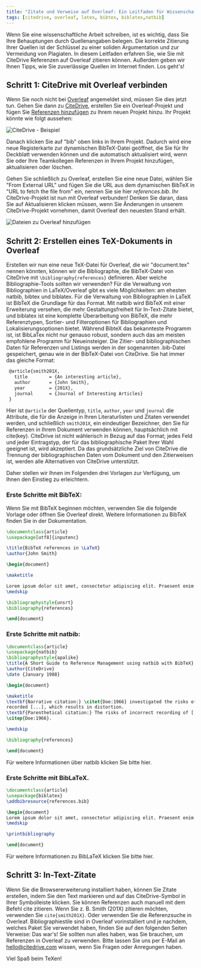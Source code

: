 ```yaml
---
title: "Zitate und Verweise auf Overleaf: Ein Leitfaden für WissenschaftlerInnen"
tags: [citedrive, overleaf, latex, bibtex, biblatex,natbib]
---
```



Wenn Sie eine wissenschaftliche Arbeit schreiben, ist es wichtig, dass Sie Ihre Behauptungen durch Quellenangaben belegen. Die korrekte Zitierung Ihrer Quellen ist der Schlüssel zu einer soliden Argumentation und zur Vermeidung von Plagiaten. In diesem Leitfaden erfahren Sie, wie Sie mit CiteDrive Referenzen auf Overleaf zitieren können. Außerdem geben wir Ihnen Tipps, wie Sie zuverlässige Quellen im Internet finden. Los geht's!



<CiteDrive /> 

## Schritt 1: CiteDrive mit Overleaf verbinden

Wenn Sie noch nicht bei [Overleaf](https://www.overleaf.com/) angemeldet sind, müssen Sie dies jetzt tun. Gehen Sie dann zu [CiteDrive](https://www.citedrive.com/), erstellen Sie ein Overleaf-Projekt und fügen Sie [Referenzen hinzufügen](https://citedrive.medium.com/adding-bibliographic-references-to-overleaf-with-citedrive-325f131e3ca2) zu Ihrem neuen Projekt hinzu. Ihr Projekt könnte wie folgt aussehen:

![CiteDrive - Beispiel](@assets/images/tutorial/citedrive_project_example.png)

Danach klicken Sie auf "bib" oben links in Ihrem Projekt. Dadurch wird eine neue Registerkarte zur dynamischen BibTeX-Datei geöffnet, die Sie für Ihr Deckblatt verwenden können und die automatisch aktualisiert wird, wenn Sie oder Ihre Teamkollegen Referenzen in Ihrem Projekt hinzufügen, aktualisieren oder löschen.

Gehen Sie schließlich zu Overleaf, erstellen Sie eine neue Datei, wählen Sie "From External URL" und fügen Sie die URL aus dem dynamischen BibTeX in "URL to fetch the file from" ein, nennen Sie sie hier *references.bib*.
Ihr CiteDrive-Projekt ist nun mit Overleaf verbunden! Denken Sie daran, dass Sie auf Aktualisieren klicken müssen, wenn Sie Änderungen in unserem CiteDrive-Projekt vornehmen, damit Overleaf den neuesten Stand erhält.

![Dateien zu Overleaf hinzufügen](@assets/images/tutorial/export_bib_to_overleaf.png)

## Schritt 2: Erstellen eines TeX-Dokuments in Overleaf

Erstellen wir nun eine neue TeX-Datei für Overleaf, die wir "document.tex" nennen könnten, können wir die Bibliographie, die BibTeX-Datei von CiteDrive mit `\bibliography{references}` definieren. Aber welche Bibliographie-Tools sollten wir verwenden? Für die Verwaltung von Bibliographien in LaTeX/Overleaf gibt es viele Möglichkeiten: am ehesten natbib, bibtex und biblatex. Für die Verwaltung von Bibliographien in LaTeX ist BibTeX die Grundlage für das Format. Mit natbib wird BibTeX mit einer Erweiterung versehen, die mehr Gestaltungsfreiheit für In-Text-Zitate bietet, und biblatex ist eine komplette Überarbeitung von BibTeX, die mehr Referenztypen, Sortier- und Filteroptionen für Bibliographien und Lokalisierungsoptionen bietet. Während BibteX das bekannteste Programm ist, ist BibLaTex nicht nur genauso robust, sondern auch das am meisten empfohlene Programm für Neueinsteiger. Die Zitier- und bibliographischen Daten für Referenzen und Listings werden in der sogenannten .bib-Datei gespeichert, genau wie in der BibTeX-Datei von CiteDrive. Sie hat immer das gleiche Format:

 ```latex
  @article{smith201X,
    title        = {An interesting article},
    author       = {John Smith},
    year         = {201X},
    journal      = {Journal of Interesting Articles}
  }
 ```

 Hier ist `@article` der Quellentyp, `title`, `author`, `year` und `journal` die Attribute, die für die Anzeige in Ihren Literaturlisten und Zitaten verwendet werden, und schließlich `smith201X`, ein eindeutiger Bezeichner, den Sie für Referenzen in Ihrem Dokument verwenden können, hauptsächlich mit cite(key). CiteDrive ist nicht wählerisch in Bezug auf das Format; jedes Feld und jeder Eintragstyp, der für das bibliographische Paket Ihrer Wahl geeignet ist, wird akzeptiert. Da das grundsätzliche Ziel von CiteDrive die Trennung der bibliographischen Daten vom Dokument und den Zitierweisen ist, werden alle Alternativen von CiteDrive unterstützt.


 Daher stellen wir Ihnen im Folgenden drei Vorlagen zur Verfügung, um Ihnen den Einstieg zu erleichtern.

 ### Erste Schritte mit BibTeX:

Wenn Sie mit BibTeX beginnen möchten, verwenden Sie die folgende Vorlage oder öffnen Sie Overleaf direkt. Weitere Informationen zu BibTeX finden Sie in der Dokumentation.

 ```latex title="document.tex"
 \documentclass{article}
 \usepackage[utf8]{inputenc}

 \title{BibTeX references in \LaTeX}
 \author{John Smith}

 \begin{document}

 \maketitle

 Lorem ipsum dolor sit amet, consectetur adipiscing elit. Praesent enim urna, dapibus et bibendum vel, consectetur et turpis. Cras a molestie nulla. \cite{Hemingway1952}
 \medskip

 \bibliographystyle{unsrt}
 \bibliography{references}

 \end{document}
 ```


 ### Erste Schritte mit natbib:

 ```latex
 \documentclass{article}
 \usepackage{natbib}
 \bibliographystyle{apalike}
 \title{A Short Guide to Reference Management using natbib with BibTeX}
 \author{CiteDrive}
 \date {January 1988}

 \begin{document}

 \maketitle
 \textbf{Narrative citation:} \citet{Doe:1966} investigated the risks of incorrectly \\
 recorded [...], which results in distortion.
 \textbf{Parenthetical citation:} The risks of incorrect recording of [...] could lead to distortion
 \citep{Doe:1966}.

 \medskip

 \bibliography{references}

 \end{document}

 ```

 Für weitere Informationen über natbib klicken Sie bitte hier.

 ### Erste Schritte mit BibLaTeX.

 ```latex
 \documentclass{article}
 \usepackage{biblatex}
 \addbibresource{references.bib}

 \begin{document}
 Lorem ipsum dolor sit amet, consectetur adipiscing elit. Praesent enim urna, dapibus et bibendum vel, consectetur et turpis. Cras a molestie nulla. \cite{Hemingway1952}
 \medskip

 \printbibliography

 \end{document}
 ```

 Für weitere Informationen zu BibLaTeX klicken Sie bitte hier.

 ## Schritt 3: In-Text-Zitate

 Wenn Sie die Browsererweiterung installiert haben, können Sie Zitate erstellen, indem Sie den Text markieren und auf das CiteDrive-Symbol in Ihrer Symbolleiste klicken.
 Sie können Referenzen auch manuell mit dem Befehl cite zitieren. Wenn Sie z. B. Smith (201X) zitieren möchten, verwenden Sie `cite{smith201X}`. Oder verwenden Sie die Referenzsuche in Overleaf.
 Bibliographiestile sind in Overleaf vorinstalliert und je nachdem, welches Paket Sie verwendet haben, finden Sie auf den folgenden Seiten Verweise:
 Das war's! Sie sollten nun alles haben, was Sie brauchen, um Referenzen in Overleaf zu verwenden. Bitte lassen Sie uns per E-Mail an hello@citedrive.com wissen, wenn Sie Fragen oder Anregungen haben.



 Viel Spaß beim TeXen!
